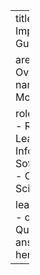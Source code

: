 ---
title: Writing Implementation Guides

area:
  name: Overview
topic:
  name: FHIR Data Modeling

roles:
  - Investigator
  - Research Leaders
  - Informaticist
  - Software Engineer
  - Clinician Scientist/Trainee

learning_objectives:
  - question: Question here
    answer: Answer here
---